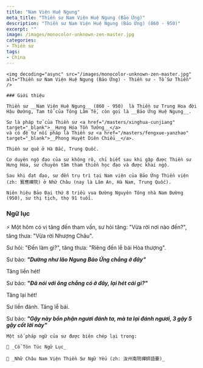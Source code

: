 ```yaml
---
title: "Nam Viện Huệ Ngung"
meta_title: "Thiền sư Nam Viện Huệ Ngung (Bảo Ứng)"
description: "Thiền sư Nam Viện Huệ Ngung (Bảo Ứng) (860 - 950)"
excerpt: ""
image: /images/monocolor-unknown-zen-master.jpg
categories:
- Thiền sư
tags:
- China
---
```


<div className="grid xl:grid-cols-8 lg:grid-cols-8 md:grid-cols-2 sm:grid-cols-2 xs:grid-cols-1 gap-8 bg-body dark:bg-darkmode-body">

  <div className="lg:col-span-3 md:col-span-1">

    <img decoding="async" src="/images/monocolor-unknown-zen-master.jpg" alt="Thiền sư Nam Viện Huệ Ngung (Bảo Ứng) - Thiền sư - Tổ Sư Thiền" />

    ### Giới thiệu

    Thiền sư __Nam Viện Huệ Ngung__ (860 - 950)  là Thiền sư Trung Hoa đời Hậu Đường, Tam tổ của Tông Lâm Tế, còn gọi là __Bảo Ứng Huệ Ngung__.

    Sư là pháp tử của Thiền sư <a href="/masters/xinghua-cunjiang" target="_blank">__Hưng Hóa Tồn Tưởng__</a>
    và có đệ tử nối pháp là Thiền sư <a href="/masters/fengxue-yanzhao" target="_blank">__Phong Huyệt Diên Chiểu__</a>.

    Thiền sư quê ở Hà Bắc, Trung Quốc.

    Cơ duyên ngộ đạo của sư không rõ, chỉ biết sau khi gặp được Thiền sư Hưng Hóa, sư chuyên tâm tham thiền học đạo và được khai ngộ.

    Sau khi đạt đạo, sư đến trụ trì tại Nam viện của Bảo Ứng Thiền viện (zh: 寳應禪院) ở Nhữ Châu (nay là Lâm An, Hà Nam, Trung Quốc).

    Niên hiệu Bảo Đại thứ 8 triều vua Đường Nguyên Tông nhà Nam Đường (950), sư thị tịch, thọ 91 tuổi.

  </div>

<div className="lg:col-span-5 md:col-span-1">

### Ngữ lục

⚡️ Một hôm có vị tăng đến tham vấn, sư hỏi tăng: "Vừa rời nơi nào đến?", tăng thưa: "Vừa rời Nhượng Châu".

Sư hỏi: "Đến làm gì?", tăng thưa: "Riêng đến lễ bái Hòa thượng".

Sư bảo: **_"Dường như lão Ngung Bảo Ứng chẳng ở đây"_**

Tăng liền hét!

Sư bảo: **_"Đã nói với ông chẳng có ở đây, lại hét cái gì?"_**

Tăng lại hét!

Sư liền đánh. Tăng lễ bái.

Sư bảo: **_"Gậy này bổn phận ngươi đánh ta, mà ta lại đánh ngươi, 3 gậy 5 gậy cốt lời này"_**

    Một số pháp ngữ của sư được biên chép lại trong:

    📖 _Cổ Tôn Túc Ngữ Lục_

    📖 _Nhữ Châu Nam Viện Thiền Sư Ngữ Yếu (zh: 汝州南院禪師語要)_

</div>

</div>

